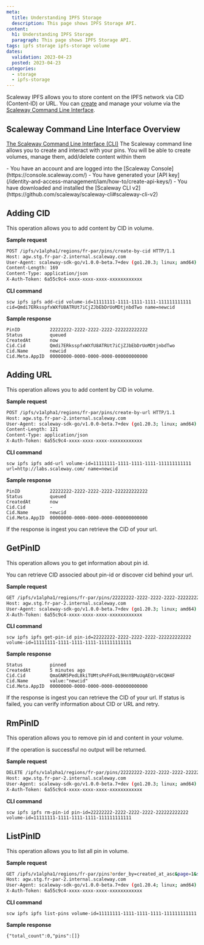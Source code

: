 ```yaml
---
meta:
  title: Understanding IPFS Storage
  description: This page shows IPFS Storage API.
content:
  h1: Understanding IPFS Storage
  paragraph: This page shows IPFS Storage API.
tags: ipfs storage ipfs-storage volume
dates:
  validation: 2023-04-23
  posted: 2023-04-23
categories:
  - storage
  - ipfs-storage
---
```


Scaleway IPFS allows you to store content on the IPFS network via CID (Content-ID) or URL. You can [create](/storage/ipfs/api-cli/volumes-operations) and manage your volume via the [Scaleway Command Line Interface](https://github.com/scaleway/scaleway-cli).

## Scaleway Command Line Interface Overview

[The Scaleway Command Line Interface (CLI)](https://github.com/scaleway/scaleway-cli) The Scaleway command line allows you to create and interact with your pins. You will be able to create volumes, manage them, add/delete content within them

<Macro id="iam-requirements" />

<Message type="requirement">
    - You have an account and are logged into the [Scaleway Console](https://console.scaleway.com/)
    - You have generated your [API key](/identity-and-access-management/iam/how-to/create-api-keys/)
    - You have downloaded and installed the [Scaleway CLI v2](https://github.com/scaleway/scaleway-cli#scaleway-cli-v2)
</Message>

## Adding CID

This operation allows you to add content by CID in volume.

**Sample request**
```sh no-copy
POST /ipfs/v1alpha1/regions/fr-par/pins/create-by-cid HTTP/1.1
Host: agw.stg.fr-par-2.internal.scaleway.com
User-Agent: scaleway-sdk-go/v1.0.0-beta.7+dev (go1.20.3; linux; amd64) scaleway-cli/2.14.0-1
Content-Length: 169
Content-Type: application/json
X-Auth-Token: 6a55c9c4-xxxx-xxxx-xxxx-xxxxxxxxxxxx
```

**CLI command**
```
scw ipfs ipfs add-cid volume-id=11111111-1111-1111-1111-111111111111 cid=Qmdi7ERksspfxWXfU8ATRUt7iCjZJbEbDrUoMDtjnbdTwo name=newcid
```

**Sample response**
```
PinID           22222222-2222-2222-2222-222222222222
Status          queued
CreatedAt       now
Cid.Cid         Qmdi7ERksspfxWXfU8ATRUt7iCjZJbEbDrUoMDtjnbdTwo
Cid.Name        newcid
Cid.Meta.AppID  00000000-0000-0000-0000-000000000000
```

## Adding URL

This operation allows you to add content by CID in volume.

**Sample request**
```sh no-copy
POST /ipfs/v1alpha1/regions/fr-par/pins/create-by-url HTTP/1.1
Host: agw.stg.fr-par-2.internal.scaleway.com
User-Agent: scaleway-sdk-go/v1.0.0-beta.7+dev (go1.20.3; linux; amd64) scaleway-cli/2.14.0-1
Content-Length: 121
Content-Type: application/json
X-Auth-Token: 6a55c9c4-xxxx-xxxx-xxxx-xxxxxxxxxxxx
```

**CLI command**
```
scw ipfs ipfs add-url volume-id=11111111-1111-1111-1111-111111111111 url=http://labs.scaleway.com/ name=newcid
```

**Sample response**
```
PinID           22222222-2222-2222-2222-222222222222
Status          queued
CreatedAt       now
Cid.Cid         -
Cid.Name        newcid
Cid.Meta.AppID  00000000-0000-0000-0000-000000000000
```

<Message type="note">
  If the response is ingest you can retrieve the CID of your url.
</Message>

## GetPinID

This operation allows you to get information about pin id.

<Message type="note">
  You can retrieve CID associed about pin-id or discover cid behind your url.
</Message>

**Sample request**
```sh no-copy
GET /ipfs/v1alpha1/regions/fr-par/pins/22222222-2222-2222-2222-222222222222?volume_id=11111111-1111-1111-1111-111111111111 HTTP/1.1
Host: agw.stg.fr-par-2.internal.scaleway.com
User-Agent: scaleway-sdk-go/v1.0.0-beta.7+dev (go1.20.3; linux; amd64) scaleway-cli/2.14.0-1
X-Auth-Token: 6a55c9c4-xxxx-xxxx-xxxx-xxxxxxxxxxxx
```

**CLI command**
```
scw ipfs ipfs get-pin-id pin-id=22222222-2222-2222-2222-222222222222 volume-id=11111111-1111-1111-1111-111111111111
```

**Sample response**
```
Status          pinned
CreatedAt       5 minutes ago
Cid.Cid         QmaGNR5PedL8kiTUMtsPeFFodL9HnYBMuUqAEQrv6CQH4F
Cid.Name        value:"newcid"
Cid.Meta.AppID  00000000-0000-0000-0000-000000000000
```

<Message type="note">
  If the response is ingest you can retrieve the CID of your url.
</Message>

<Message type="important">
If status is failed, you can verify information about CID or URL and retry.
</Message>

## RmPinID

This operation allows you to remove pin id and content in your volume.

<Message type="note">
  If the operation is successful no output will be returned.
</Message>

**Sample request**
```sh no-copy
DELETE /ipfs/v1alpha1/regions/fr-par/pins/22222222-2222-2222-2222-222222222222?volume_id=11111111-1111-1111-1111-111111111111 HTTP/1.1
Host: agw.stg.fr-par-2.internal.scaleway.com
User-Agent: scaleway-sdk-go/v1.0.0-beta.7+dev (go1.20.3; linux; amd64) scaleway-cli/2.14.0-1
X-Auth-Token: 6a55c9c4-xxxx-xxxx-xxxx-xxxxxxxxxxxx
```

**CLI command**
```
scw ipfs ipfs rm-pin-id pin-id=22222222-2222-2222-2222-222222222222 volume-id=11111111-1111-1111-1111-111111111111
```

## ListPinID

This operation allows you to list all pin in volume.

**Sample request**
```sh no-copy
GET /ipfs/v1alpha1/regions/fr-par/pins?order_by=created_at_asc&page=1&status=unknown_status&volume_id=11111111-1111-1111-1111-111111111111 HTTP/1.1
Host: agw.stg.fr-par-2.internal.scaleway.com
User-Agent: scaleway-sdk-go/v1.0.0-beta.7+dev (go1.20.4; linux; amd64) scaleway-cli/2.0.0+dev
X-Auth-Token: 6a55c9c4-xxxx-xxxx-xxxx-xxxxxxxxxxxx
```

**CLI command**
```
scw ipfs ipfs list-pins volume-id=11111111-1111-1111-1111-111111111111
```

**Sample response**
```
{"total_count":0,"pins":[]}
```






